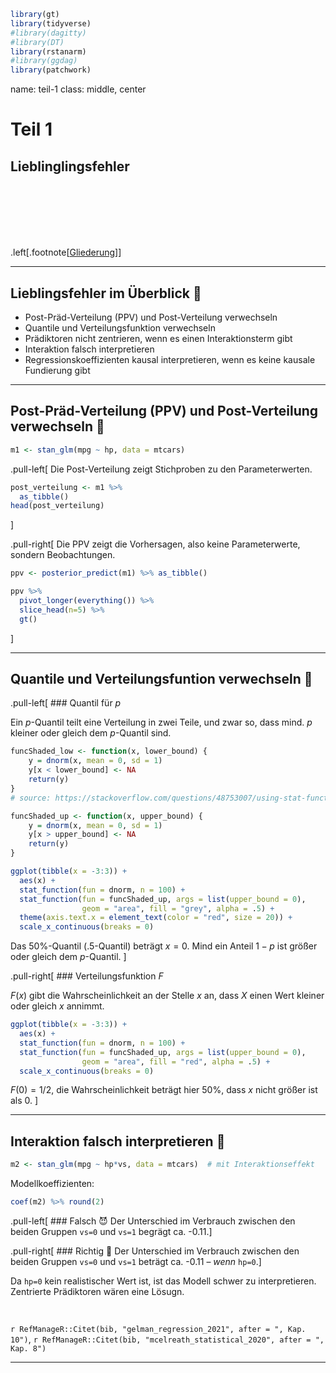 
```r
library(gt)
library(tidyverse)
#library(dagitty)
#library(DT)
library(rstanarm)
#library(ggdag)
library(patchwork)
```






name: teil-1
class: middle, center



# Teil 1

## Lieblinglingsfehler


</br>
</br>
</br>
</br>
</br>

.left[.footnote[[Gliederung](#gliederung)]]


---


## Lieblingsfehler im Überblick 🤷


- Post-Präd-Verteilung (PPV) und Post-Verteilung verwechseln
- Quantile und Verteilungsfunktion verwechseln
- Prädiktoren nicht zentrieren, wenn es einen Interaktionsterm gibt
- Interaktion falsch interpretieren
- Regressionskoeffizienten kausal interpretieren, wenn es keine kausale Fundierung gibt


---

## Post-Präd-Verteilung (PPV) und Post-Verteilung verwechseln 🤷

```r
m1 <- stan_glm(mpg ~ hp, data = mtcars)
```

.pull-left[
Die Post-Verteilung zeigt Stichproben zu den Parameterwerten.
```r
post_verteilung <- m1 %>% 
  as_tibble()
head(post_verteilung)
```

]


.pull-right[
Die PPV zeigt die Vorhersagen, also keine Parameterwerte, sondern Beobachtungen.
```r
ppv <- posterior_predict(m1) %>% as_tibble()

ppv %>% 
  pivot_longer(everything()) %>% 
  slice_head(n=5) %>% 
  gt() 
```



]


---


## Quantile und Verteilungsfuntion verwechseln 🤷


.pull-left[
### Quantil für $p$

Ein $p$-Quantil teilt eine Verteilung in zwei Teile, 
und zwar so, dass mind. $p$ kleiner oder gleich dem $p$-Quantil sind.
```r
funcShaded_low <- function(x, lower_bound) {
    y = dnorm(x, mean = 0, sd = 1)
    y[x < lower_bound] <- NA
    return(y)
}
# source: https://stackoverflow.com/questions/48753007/using-stat-function-to-draw-partially-shaded-normal-curve-in-ggplot2

funcShaded_up <- function(x, upper_bound) {
    y = dnorm(x, mean = 0, sd = 1)
    y[x > upper_bound] <- NA
    return(y)
}

ggplot(tibble(x = -3:3)) +
  aes(x) + 
  stat_function(fun = dnorm, n = 100) +
  stat_function(fun = funcShaded_up, args = list(upper_bound = 0),
                geom = "area", fill = "grey", alpha = .5) +
  theme(axis.text.x = element_text(color = "red", size = 20)) +
  scale_x_continuous(breaks = 0)
```

Das 50%-Quantil (.5-Quantil) beträgt $x=0$.
Mind ein Anteil $1-p$ ist größer oder gleich dem $p$-Quantil.
]

.pull-right[
### Verteilungsfunktion $F$

$F(x)$ gibt die Wahrscheinlichkeit an der Stelle $x$ an, 
dass $X$ einen Wert kleiner oder gleich $x$ annimmt.

```r
ggplot(tibble(x = -3:3)) +
  aes(x) + 
  stat_function(fun = dnorm, n = 100) +
  stat_function(fun = funcShaded_up, args = list(upper_bound = 0),
                geom = "area", fill = "red", alpha = .5) +
  scale_x_continuous(breaks = 0)
```

$F(0)=1/2$, die Wahrscheinlichkeit beträgt hier 50%, dass $x$ nicht größer ist als 0.
]


---


## Interaktion falsch interpretieren 🤷


```r
m2 <- stan_glm(mpg ~ hp*vs, data = mtcars)  # mit Interaktionseffekt
```
Modellkoeffizienten:
```r
coef(m2) %>% round(2)
```


.pull-left[
### Falsch 😈
Der Unterschied im Verbrauch zwischen den beiden Gruppen `vs=0` und `vs=1` begrägt ca. -0.11.
]


.pull-right[
### Richtig 👼
Der Unterschied im Verbrauch zwischen den beiden Gruppen `vs=0` und `vs=1` beträgt ca. -0.11 -- *wenn* `hp=0`.
]

Da `hp=0` kein realistischer Wert ist, 
ist das Modell schwer zu interpretieren.
Zentrierte Prädiktoren wären eine Lösugn.


</br>

`r RefManageR::Citet(bib, "gelman_regression_2021", after = ", Kap. 10")`, `r RefManageR::Citet(bib, "mcelreath_statistical_2020", after = ", Kap. 8")`



---


